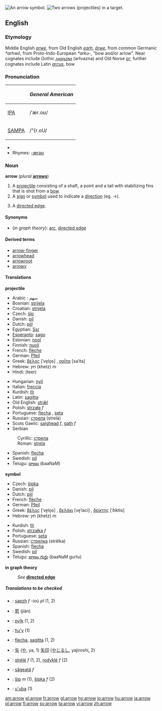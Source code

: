 [[Image:11 7 3.svg|thumb|right|An arrow symbol.]]
[[Image:Archery target.jpg|thumb|right|Two arrows (projectiles) in a target.]]
==English==

===Etymology===
Middle English ''[[arwe]]'', from Old English ''[[earh]]'', ''[[ārwe]]'', from common Germanic ''*arhwō'', from Proto-Indo-European ''*arku-'', "bow and/or arrow".  Near cognates include Gothic ''[[𐌰𐍂𐍈𐌰𐌶𐌽𐌰]]'' (arƕazna) and Old Norse ''[[ǫr]]''; further cognates include Latin ''[[arcus]]'', bow 

===Pronunciation===
{| border=1 cellpadding=5
! !! ''General American'' 
|-
| [[IPA]] || /ˈær.oʊ/
|- 
| [[SAMPA]] || /"{r.oU/
|}
*{{audio|en-us-arrow.ogg|Audio (US)}}
*Rhymes: [[Rhymes:English:-ærəʊ|-ærəʊ]]

===Noun===
'''arrow''' (''plural'' '''[[arrows]]''')
#A [[projectile]] consisting of a shaft, a point and a tail with stabilizing fins that is shot from a [[bow]].
#A [[sign]] or [[symbol]] used to indicate a [[direction]] (eg. <math>\to</math>).
#{{graphtheory}} A [[directed edge]].

====Synonyms====
*(''in graph theory''): [[arc]], [[directed edge]]

====Derived terms====
*[[arrow-finger]]
*[[arrowhead]]
*[[arrowroot]]
*[[arrowy]]

====Translations====
'''projectile'''
{{top}}
*Arabic : سهم
*Bosnian: [[strijela#Bosnian|strijela]] {{f}}
*Croatian: [[strijela#Croatian|strijela]] {{f}}
*Czech: [[šíp]] {{m}}
*Danish: [[pil]] {{c}}
*Dutch: [[pijl]] {{m}}
*Egyptian: [[Ssr]]
*[[Esperanto]]: [[sago]]
*Estonian: [[nool]]
*Finnish: [[nuoli]]
*French: [[flèche]] {{f}}
*German: [[Pfeil]] {{m}}
*Greek: [[βέλος]] [ˈve̞lo̞s] {{n}}, [[σαΐτα]] [saˈita] {{f}}
*Hebrew: חץ (khetz) ''m''
*Hindi: (teer)
{{mid}}
*Hungarian: [[nyíl]]
*Italian: [[freccia]] {{f}}
*Kurdish: [[tîr]] {{m}}
*Latin: [[sagitta]] {{f}}
*Old English: [[stræl|strǣl]]
*Polish: [[strzała]] ''f''
*Portuguese: [[flecha]] {{f}}, [[seta]] {{f}}
*Russian: [[стрела#Russian|стрела]] (strelá) {{f}}
*Scots Gaelic: [[saighead]] ''f'', [[gath]] ''f''
*Serbian
:Cyrillic: [[стрела#Serbian|стрела]] {{f}}
:Roman: [[strela#Serbian|strela]] {{f}}
*Spanish: [[flecha]] {{f}}
*Swedish: [[pil]] {{c}}
*Telugu: [[బాణం]] (baaNaM)
{{bottom}}

'''symbol'''
{{top}}
*Czech: [[šipka]] {{f}}
*Danish: [[pil]] {{c}}
*Dutch: [[pijl]] {{m}}
*French: [[flèche]] {{f}}
*German: [[Pfeil]] {{m}}
*Greek: [[βέλος]] [ˈve̞lo̞s] {{n}}, [[βελάκι]] [ve̞ˈlaci] {{n}}, [[δείκτης]] [ˈðiktis] {{m}}
*Hebrew: חץ (khetz) ''m''
{{mid}}
*Kurdish: [[tîr]] {{m}}
*Polish: [[strzałka]] ''f''
*Portuguese: [[seta]] {{f}}
*Russian: [[стрелка]] (strélka) {{f}}
*Spanish: [[flecha]] {{f}}
*Swedish: [[pil]] {{c}}
*Telugu: [[బాణం గుర్తు]] (baaNaM gurtu)
{{bottom}}

'''in graph theory'''
:''See'' '''[[directed edge]]'''

=====Translations to be checked=====
<!--Remove this section once all of the translations below have been moved into the tables above.-->
{{checktrans}}

*{{ttbc|Breton}}: [[saezh]] ''f'' -ioù ''pl'' (1, 2)
*{{ttbc|Chinese}}: [[箭]] (jiàn)
*{{ttbc|Frisian}}: [[pylk]] (1, 2)
*{{ttbc|Guarani}}: [[hu'y]] (1)
*{{ttbc|Interlingua}}: [[flecha]], [[sagitta]] (1, 2)
*{{ttbc|Japanese}}: [[矢]] ([[や]], ya, 1) [[矢印]] ([[やじるし]], yajiroshi, 2)
*{{ttbc|Lithuanian}}: [[strėlė]] ''f'' (1, 2), [[rodyklė]] ''f'' (2)
*{{ttbc|Romanian}}: [[săgeată]] ''f''
*{{ttbc|Slovak}}: [[šíp#Slovak|šíp]] ''m'' (1), [[šípka#Slovak|šípka]] ''f'' (2)
*{{ttbc|Tupinambá}}: [[u'uba]] (1)

[[am:arrow]]
[[el:arrow]]
[[fr:arrow]]
[[gl:arrow]]
[[hy:arrow]]
[[io:arrow]]
[[hu:arrow]]
[[ja:arrow]]
[[pl:arrow]]
[[fi:arrow]]
[[sv:arrow]]
[[ta:arrow]]
[[vi:arrow]]
[[zh:arrow]]